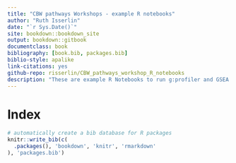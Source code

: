 ```yaml
--- 
title: "CBW pathways Workshops - example R notebooks"
author: "Ruth Isserlin"
date: "`r Sys.Date()`"
site: bookdown::bookdown_site
output: bookdown::gitbook
documentclass: book
bibliography: [book.bib, packages.bib]
biblio-style: apalike
link-citations: yes
github-repo: risserlin/CBW_pathways_workshop_R_notebooks
description: "These are example R Notebooks to run g:profiler and GSEA and visualize results in Cytoscape with Enrichment map directly from R"
---
```


# Index

```r
# automatically create a bib database for R packages
knitr::write_bib(c(
  .packages(), 'bookdown', 'knitr', 'rmarkdown'
), 'packages.bib')
```
